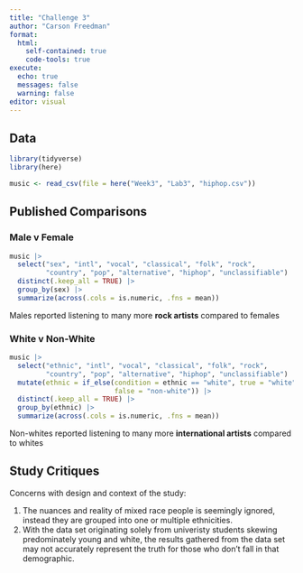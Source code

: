 ```yaml
---
title: "Challenge 3"
author: "Carson Freedman"
format: 
  html:
    self-contained: true
    code-tools: true
execute:
  echo: true
  messages: false
  warning: false
editor: visual
---
```


## Data

```r
library(tidyverse)
library(here)
```

```r
music <- read_csv(file = here("Week3", "Lab3", "hiphop.csv"))
```

## Published Comparisons

### Male v Female

```r
music |>
  select("sex", "intl", "vocal", "classical", "folk", "rock", 
         "country", "pop", "alternative", "hiphop", "unclassifiable") |>
  distinct(.keep_all = TRUE) |>
  group_by(sex) |>
  summarize(across(.cols = is.numeric, .fns = mean))
```

Males reported listening to many more **rock artists** compared to females

### White v Non-White

```r
music |>
  select("ethnic", "intl", "vocal", "classical", "folk", "rock", 
         "country", "pop", "alternative", "hiphop", "unclassifiable") |>
  mutate(ethnic = if_else(condition = ethnic == "white", true = "white", 
                          false = "non-white")) |>
  distinct(.keep_all = TRUE) |>
  group_by(ethnic) |>
  summarize(across(.cols = is.numeric, .fns = mean))
```

Non-whites reported listening to many more **international artists** compared to whites

## Study Critiques

Concerns with design and context of the study:

1.  The nuances and reality of mixed race people is seemingly ignored, instead they are grouped into one or multiple ethnicities.
2.  With the data set originating solely from univeristy students skewing predominately young and white, the results gathered from the data set may not accurately represent the truth for those who don't fall in that demographic.
